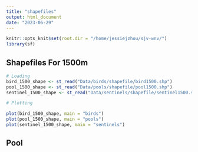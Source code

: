 ```yaml
---
title: "shapefiles"
output: html_document
date: "2023-06-29"
---
```


```r
knitr::opts_knit$set(root.dir = "/home/jessiejzhou/sjv-wnv/")
library(sf)
```

## Shapefiles For 1500m
```r
# Loading
bird_1500_shape <- st_read("Data/birds/shapefile/bird1500.shp")
pool_1500_shape <- st_read("Data/pools/shapefile/pool1500.shp")
sentinel_1500_shape <- st_read("Data/sentinels/shapefile/sentinel1500.shp")

# Plotting

plot(bird_1500_shape, main = "birds")
plot(pool_1500_shape, main = "pools")
plot(sentinel_1500_shape, main = "sentinels")
```

## Pool 

```r

```

